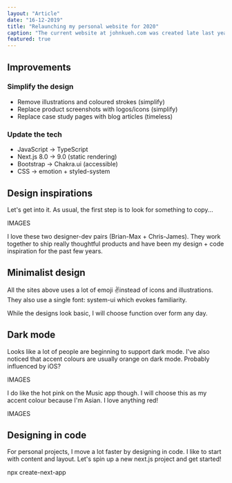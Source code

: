 ```yaml
---
layout: "Article"
date: "16-12-2019"
title: "Relaunching my personal website for 2020"
caption: "The current website at johnkueh.com was created late last year. I would like to relaunch it with a new design for the year 2020"
featured: true
---
```


## Improvements

### Simplify the design

- Remove illustrations and coloured strokes (simplify)
- Replace product screenshots with logos/icons (simplify)
- Replace case study pages with blog articles (timeless)

### Update the tech

- JavaScript → TypeScript
- Next.js 8.0 → 9.0 (static rendering)
- Bootstrap → Chakra.ui (accessible)
- CSS → emotion + styled-system

## Design inspirations

Let's get into it. As usual, the first step is to look for something to copy...

IMAGES

I love these two designer-dev pairs (Brian-Max + Chris-James). They work together to ship really thoughtful products and have been my design + code inspiration for the past few years.

## Minimalist design

All the sites above uses a lot of emoji ✌instead of icons and illustrations.
They also use a single font: system-ui which evokes familiarity.

While the designs look basic, I will choose function over form any day.

## Dark mode

Looks like a lot of people are beginning to support dark mode. I've also noticed that accent colours are usually orange on dark mode. Probably influenced by iOS?

IMAGES

I do like the hot pink on the Music app though. I will choose this as my accent colour because I'm Asian. I love anything red!

IMAGES

## Designing in code

For personal projects, I move a lot faster by designing in code. I like to start with content and layout. Let's spin up a new next.js project and get started!

npx create-next-app
